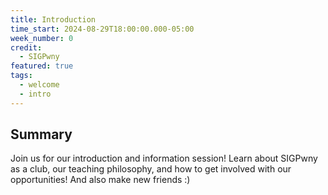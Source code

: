 ```yaml
---
title: Introduction
time_start: 2024-08-29T18:00:00.000-05:00
week_number: 0
credit:
  - SIGPwny
featured: true
tags:
  - welcome
  - intro
---
```

## Summary
Join us for our introduction and information session! Learn about SIGPwny as a club, our teaching philosophy, and how to get involved with our opportunities! And also make new friends :)